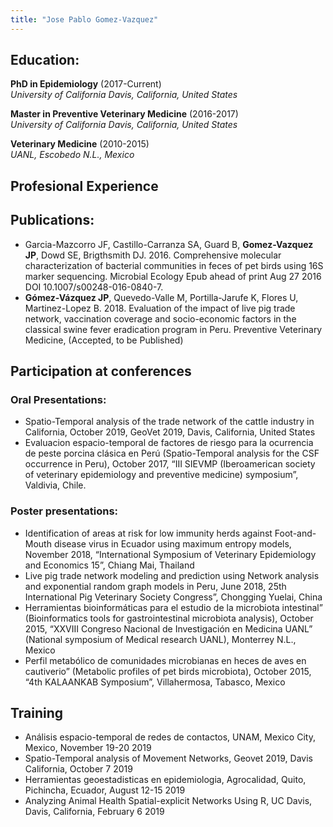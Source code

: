 ```yaml
---
title: "Jose Pablo Gomez-Vazquez"
---
```


## Education:

**PhD in Epidemiology** (2017-Current)  
*University of California Davis, California, United States*  
  

**Master in Preventive Veterinary Medicine** (2016-2017)  
*University of California Davis, California, United States*  
  

**Veterinary Medicine** (2010-2015)  
*UANL, Escobedo N.L., Mexico*  
  

## Profesional Experience



## Publications:

  - Garcia-Mazcorro JF, Castillo-Carranza SA, Guard B, **Gomez-Vazquez JP**, Dowd SE, Brigthsmith DJ. 2016. Comprehensive molecular characterization of bacterial communities in feces of pet birds using 16S marker sequencing. Microbial Ecology Epub ahead of print Aug 27 2016 DOI 10.1007/s00248-016-0840-7.
  - **Gómez-Vázquez JP**, Quevedo-Valle M, Portilla-Jarufe K, Flores U, Martinez-Lopez B. 2018. Evaluation of the impact of live pig trade network, vaccination coverage and socio-economic factors in the classical swine fever eradication program in Peru. Preventive Veterinary Medicine, (Accepted, to be Published)


## Participation at conferences

### Oral Presentations:

  - Spatio-Temporal analysis of the trade network of the cattle industry in California, October 2019, GeoVet 2019, Davis, California, United States
  - Evaluacion espacio-temporal de factores de riesgo para la ocurrencia de peste porcina clásica en Perú (Spatio-Temporal analysis for the CSF occurrence in Peru), October 2017, “III SIEVMP (Iberoamerican society of veterinary epidemiology and preventive medicine) symposium”, Valdivia, Chile.


### Poster presentations:

  - Identification of areas at risk for low immunity herds against Foot-and-Mouth disease virus in Ecuador using maximum entropy models, November 2018, “International Symposium of Veterinary Epidemiology and Economics 15”, Chiang Mai, Thailand
  - Live pig trade network modeling and prediction using Network analysis and exponential random graph models in Peru, June 2018, 25th International Pig Veterinary Society Congress”, Chongging Yuelai, China
  - Herramientas bioinformáticas para el estudio de la microbiota intestinal” (Bioinformatics tools for gastrointestinal microbiota analysis), October 2015, “XXVIII Congreso Nacional de Investigación en Medicina UANL” (National symposium of Medical research UANL), Monterrey N.L., Mexico
  - Perfil metabólico de comunidades microbianas en heces de aves en cautiverio” (Metabolic profiles of pet birds microbiota), October 2015, “4th KALAANKAB Symposium”, Villahermosa, Tabasco, Mexico

## Training

  - Análisis espacio-temporal de redes de contactos, UNAM, Mexico City, Mexico, November 19-20 2019
  - Spatio-Temporal analysis of Movement Networks, Geovet 2019, Davis California, October 7 2019
  - Herramientas geoestadisticas en epidemiologia, Agrocalidad, Quito, Pichincha, Ecuador, August 12-15 2019
  - Analyzing Animal Health Spatial-explicit Networks Using R, UC Davis, Davis, California, February 6 2019


